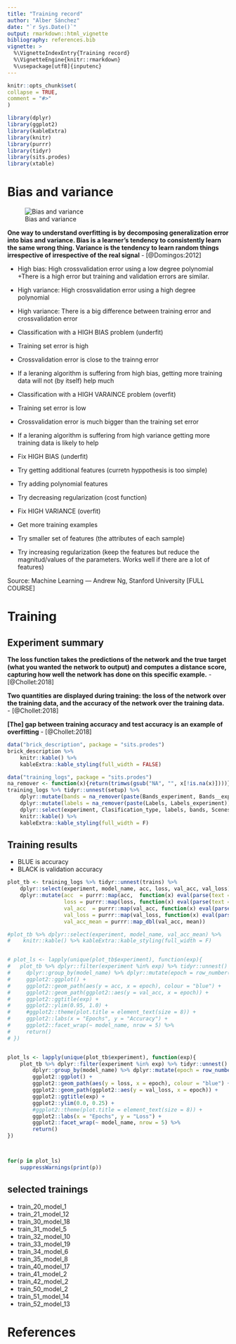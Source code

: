 ```yaml
---
title: "Training record"
author: "Alber Sánchez"
date: "`r Sys.Date()`"
output: rmarkdown::html_vignette
bibliography: references.bib
vignette: >
  %\VignetteIndexEntry{Training record}
  %\VignetteEngine{knitr::rmarkdown}
  %\usepackage[utf8]{inputenc}
---
```

  
  
  
```r
knitr::opts_chunk$set(
collapse = TRUE,
comment = "#>"
)

library(dplyr)
library(ggplot2)
library(kableExtra)
library(knitr)
library(purrr)
library(tidyr)
library(sits.prodes)
library(xtable)

```


# Bias and variance

![Bias and variance](./img/bias_variance.png)

**One way to understand overfitting is by decomposing generalization error into bias and variance. Bias is a learner’s tendency to consistently learn the same wrong thing. Variance is the tendency to learn random things irrespective of irrespective of the real signal** - [@Domingos:2012]


* High bias:     High crossvalidation error using a low  degree polynomial
+There is a high error but training and validation errors are similar. 
* High variance: High crossvalidation error using a high degree polynomial
+ High variance: There is a big difference between training error and crossvalidation error

* Classification with a HIGH BIAS problem (underfit)
+ Training set error is high
+ Crossvalidation error is close to the trainng error
+ If a leraning algorithm is suffering from high bias, getting more training data will not (by itself) help much
* Classification with a HIGH VARAINCE problem (overfit)
+ Training set error is low
+ Crossvalidation error is much bigger than the training set error
+ If a leraning algorithm is suffering from high variance getting more training data is likely to help

* Fix HIGH BIAS (underfit)
+ Try getting additional features (curretn hyppothesis is too simple)
+ Try adding polynomial features 
+ Try decreasing regularization (cost function)
* Fix HIGH VARIANCE (overfit)
+ Get more training examples
+ Try smaller set of features (the attributes of each sample)
+ Try increasing regularization (keep the features but reduce the magnitud/values of the parameters. Works well if there are a lot of features)

Source: Machine Learning — Andrew Ng, Stanford University [FULL COURSE]



# Training

## Experiment summary

**The loss function takes the predictions of the network and the true target (what
you wanted the network to output) and computes a distance score, capturing how well the
network has done on this specific example.** - [@Chollet:2018]

**Two quantities are displayed during training: the loss of the network over the training
data, and the accuracy of the network over the training data.** - [@Chollet:2018]

**[The] gap between training accuracy and test accuracy is an example of
overfitting** - [@Chollet:2018]



```r

data("brick_description", package = "sits.prodes")
brick_description %>% 
    knitr::kable() %>% 
    kableExtra::kable_styling(full_width = FALSE) 

data("training_logs", package = "sits.prodes")
na_remover <- function(x){return(trimws(gsub("NA", "", x[!is.na(x)])))}
training_logs %>% tidyr::unnest(setup) %>%
    dplyr::mutate(bands = na_remover(paste(Bands_experiment, Bands__experiment))) %>%
    dplyr::mutate(labels = na_remover(paste(Labels, Labels_experiment))) %>%
    dplyr::select(experiment, Clasification_type, labels, bands, Scenes_experiment) %>%
    knitr::kable() %>%
    kableExtra::kable_styling(full_width = F)

```

## Training results

- BLUE is accuracy
- BLACK is validation accuracy


```r
plot_tb <- training_logs %>% tidyr::unnest(trains) %>% 
    dplyr::select(experiment, model_name, acc, loss, val_acc, val_loss) %>%
    dplyr::mutate(acc  = purrr::map(acc,  function(x) eval(parse(text = x))),
                  loss = purrr::map(loss, function(x) eval(parse(text = x))),
                  val_acc  = purrr::map(val_acc, function(x) eval(parse(text = x))),
                  val_loss = purrr::map(val_loss, function(x) eval(parse(text = x))), 
                  val_acc_mean = purrr::map_dbl(val_acc, mean)) 

#plot_tb %>% dplyr::select(experiment, model_name, val_acc_mean) %>%
#    knitr::kable() %>% kableExtra::kable_styling(full_width = F)


# plot_ls <- lapply(unique(plot_tb$experiment), function(exp){
#   plot_tb %>% dplyr::filter(experiment %in% exp) %>% tidyr::unnest() %>%
#     dplyr::group_by(model_name) %>% dplyr::mutate(epoch = row_number()) %>% 
#     ggplot2::ggplot() +
#     ggplot2::geom_path(aes(y = acc, x = epoch), colour = "blue") +
#     ggplot2::geom_path(ggplot2::aes(y = val_acc, x = epoch)) +
#     ggplot2::ggtitle(exp) +
#     ggplot2::ylim(0.95, 1.0) +
#     #ggplot2::theme(plot.title = element_text(size = 8)) +
#     ggplot2::labs(x = "Epochs", y = "Accuracy") + 
#     ggplot2::facet_wrap(~ model_name, nrow = 5) %>%
#     return()
# })


plot_ls <- lapply(unique(plot_tb$experiment), function(exp){
    plot_tb %>% dplyr::filter(experiment %in% exp) %>% tidyr::unnest() %>%
        dplyr::group_by(model_name) %>% dplyr::mutate(epoch = row_number()) %>%
        ggplot2::ggplot() +
        ggplot2::geom_path(aes(y = loss, x = epoch), colour = "blue") +
        ggplot2::geom_path(ggplot2::aes(y = val_loss, x = epoch)) +
        ggplot2::ggtitle(exp) +
        ggplot2::ylim(0.0, 0.25) +
        #ggplot2::theme(plot.title = element_text(size = 8)) +
        ggplot2::labs(x = "Epochs", y = "Loss") +
        ggplot2::facet_wrap(~ model_name, nrow = 5) %>%
        return()
})



for(p in plot_ls)
    suppressWarnings(print(p))

```

## selected trainings
- train_20_model_1
- train_21_model_12
- train_30_model_18
- train_31_model_5
- train_32_model_10
- train_33_model_19
- train_34_model_6
- train_35_model_8
- train_40_model_17
- train_41_model_2
- train_42_model_2
- train_50_model_2
- train_51_model_14
- train_52_model_13

# References
